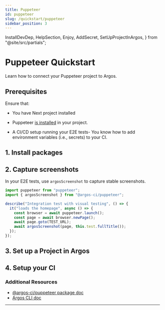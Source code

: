 ```yaml
---
title: Puppeteer
id: puppeteer
slug: /quickstart/puppeteer
sidebar_position: 3
---
```


  InstallDevDep,
  HelpSection,
  Enjoy,
  AddSecret,
  SetUpProjectInArgos,
} from "@site/src/partials";

# Puppeteer Quickstart

Learn how to connect your Puppeteer project to Argos.

## Prerequisites

Ensure that:

- You have Next project installed

- Puppeteer [is installed](https://pptr.dev/#installation) in your project.
- A CI/CD setup running your E2E tests- You know how to add environment variables (i.e., secrets) to your CI.

## 1. Install packages

<InstallDevDep dependency="@argos-ci/cli @argos-ci/puppeteer" />

## 2. Capture screenshots

In your E2E tests, use `argosScreenshot` to capture stable screenshots.

```js title="homepage.test.js"
import puppeteer from "puppeteer";
import { argosScreenshot } from "@argos-ci/puppeteer";

describe("Integration test with visual testing", () => {
  it("loads the homepage", async () => {
    const browser = await puppeteer.launch();
    const page = await browser.newPage();
    await page.goto(TEST_URL);
    await argosScreenshot(page, this.test.fullTitle());
  });
});
```

## 3. Set up a Project in Argos

<SetUpProjectInArgos />

## 4. Setup your CI

<AddSecret />
<Enjoy />

### Additional Resources

- [@argos-ci/puppeteer package doc](/puppeteer)
- [Argos CLI doc](/argos-cli)

---

<HelpSection />
